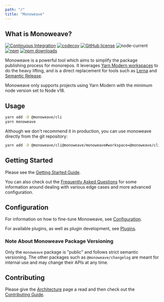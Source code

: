 ```yaml
---
path: "/"
title: "Monoweave"
---
```



## What is Monoweave?

[![Continuous Integration](https://github.com/monoweave/monoweave/actions/workflows/pull-request.yml/badge.svg)](https://github.com/monoweave/monoweave/actions/workflows/pull-request.yml)
[![codecov](https://codecov.io/gh/monoweave/monoweave/branch/main/graph/badge.svg)](https://codecov.io/gh/monoweave/monoweave)
[![GitHub license](https://img.shields.io/github/license/monoweave/monoweave)](https://github.com/monoweave/monoweave/blob/main/LICENSE)
![node-current](https://img.shields.io/node/v/@monoweave/cli)
[![npm](https://img.shields.io/npm/v/@monoweave/cli.svg)](https://www.npmjs.com/package/@monoweave/cli)
[![npm downloads](https://img.shields.io/npm/dm/monoweave.svg)](https://npm-stat.com/charts.html?package=@monoweave/cli)

Monoweave is a powerful tool which aims to simplify the package publishing process for monorepos. It leverages [Yarn Modern workspaces](https://yarnpkg.com/features/workspaces) to do the heavy lifting, and is a direct replacement for tools such as [Lerna](https://github.com/lerna/lerna) and [Semantic Release](https://github.com/semantic-release/semantic-release).

Monoweave only supports projects using Yarn Modern with the minimum node version set to Node v18.

## Usage

```bash
yarn add -D @monoweave/cli
yarn monoweave
```

Although we don't recommend it in production, you can use monoweave directly from the git repository:

```bash
yarn add -D @monoweave/cli@monoweave/monoweave#workspace=@monoweave/cli
```

## Getting Started

Please see the [Getting Started Guide](./getting-started).

You can also check out the [Frequently Asked Questions](./faq) for some information around dealing with various edge cases and more advanced configuration.

## Configuration

For information on how to fine-tune Monoweave, see [Configuration](./configuration).

For available plugins, as well as plugin development, see [Plugins](./plugins).

### Note About Monoweave Package Versioning

Only the `monoweave` package is "public" and follows strict semantic versioning. The other packages such as `@monoweave/changelog` are meant for internal use and may change their APIs at any time.

## Contributing

Please give the [Architecture](./architecture) page a read and then check out the [Contributing Guide](./contributing).
